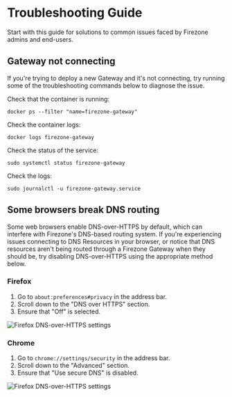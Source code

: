 
# Troubleshooting Guide

Start with this guide for solutions to common issues faced by Firezone admins
and end-users.

## Gateway not connecting

If you're trying to deploy a new Gateway and it's not connecting, try running
some of the troubleshooting commands below to diagnose the issue.

<TabsGroup>
<TabsItem title="Docker" active>

Check that the container is running:

```
docker ps --filter "name=firezone-gateway"
```

Check the container logs:

```
docker logs firezone-gateway
```

</TabsItem>
<TabsItem title="systemd">

Check the status of the service:

```
sudo systemctl status firezone-gateway
```

Check the logs:

```
sudo journalctl -u firezone-gateway.service
```

</TabsItem>
</TabsGroup>

## Some browsers break DNS routing

Some web browsers enable DNS-over-HTTPS by default, which can interfere with
Firezone's DNS-based routing system. If you're experiencing issues connecting to
DNS Resources in your browser, or notice that DNS resources aren't being routed
through a Firezone Gateway when they should be, try disabling DNS-over-HTTPS
using the appropriate method below.

### Firefox

1. Go to `about:preferences#privacy` in the address bar.
1. Scroll down to the "DNS over HTTPS" section.
1. Ensure that "Off" is selected.

<Image
  src="/images/kb/administer/troubleshooting/ff_doh_disable.png"
  alt="Firefox DNS-over-HTTPS settings"
  className="mx-auto shadow rounded"
  width={500}
  height={500}
/>

### Chrome

1. Go to `chrome://settings/security` in the address bar.
1. Scroll down to the "Advanced" section.
1. Ensure that "Use secure DNS" is disabled.

<Image
  src="/images/kb/administer/troubleshooting/chrome_doh_disable.png"
  alt="Firefox DNS-over-HTTPS settings"
  className="mx-auto shadow rounded"
  width={500}
  height={500}
/>

<SupportOptions />

